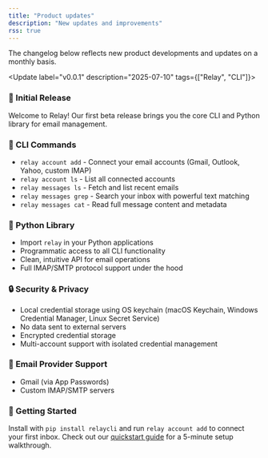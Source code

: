 ```yaml
---
title: "Product updates"
description: "New updates and improvements"
rss: true
---
```


The changelog below reflects new product developments and updates on a monthly basis.

<Update label="v0.0.1" description="2025-07-10" tags={["Relay", "CLI"]}>
  ### 🎉 Initial Release

  Welcome to Relay! Our first beta release brings you the core CLI and Python library for email management.

  ### 🔧 CLI Commands

  * `relay account add` - Connect your email accounts (Gmail, Outlook, Yahoo, custom IMAP)
  * `relay account ls` - List all connected accounts
  * `relay messages ls` - Fetch and list recent emails
  * `relay messages grep` - Search your inbox with powerful text matching
  * `relay messages cat` - Read full message content and metadata

  ### 🐍 Python Library

  * Import `relay` in your Python applications
  * Programmatic access to all CLI functionality
  * Clean, intuitive API for email operations
  * Full IMAP/SMTP protocol support under the hood

  ### 🔒 Security & Privacy

  * Local credential storage using OS keychain (macOS Keychain, Windows Credential Manager, Linux Secret Service)
  * No data sent to external servers
  * Encrypted credential storage
  * Multi-account support with isolated credential management

  ### 📧 Email Provider Support

  * Gmail (via App Passwords)
  * Custom IMAP/SMTP servers

  ### 🚀 Getting Started

  Install with `pip install relaycli` and run `relay account add` to connect your first inbox.
  Check out our [quickstart guide](/documentation/getting-started/quickstart) for a 5-minute setup walkthrough.
</Update>
